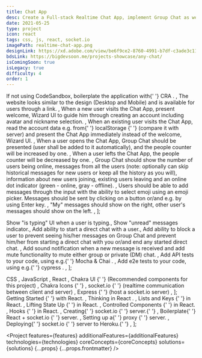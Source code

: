 ```yaml
---
title: Chat App
desc: Create a Full-stack Realtime Chat App, implement Group Chat as well as direct messages. Do the first step to become a Full-stack Developer and have fun coding this project.
date: 2021-05-25
type: project
icon: react
tags: css, js, react, socket.io
imagePath: realtime-chat-app.png
designLink: https://xd.adobe.com/view/be6f9ce2-8760-4991-b7df-c3ade3c11d0a-eb3c/
bdsLink: https://bigdevsoon.me/projects-showcase/any-chat/
isComingSoon: true
isLegacy: true
difficulty: 4
order: 1
---
```




  <Text size="small">
    If not using CodeSandbox, boilerplate the application with{' '}
    <Link
      size="small"
      href="https://reactjs.org/docs/create-a-new-react-app.html"
    >
      CRA
    </Link>
    .
  </Text>,
  <Text size="small">
    The website looks similar to the design (Desktop and Mobile) and is
    available for users through a link.
  </Text>,
  <Text size="small">
    When a new user visits the Chat App, present welcome, Wizard UI to guide him
    through creating an account including avatar and nickname selection.
  </Text>,
  <Text size="small">
    When an existing user visits the Chat App, read the account data e.g. from{' '}
    <Link
      size="small"
      href="https://www.w3schools.com/jsref/prop_win_localstorage.asp"
    >
      localStorage
    </Link>{' '}
    (compare it with server) and present the Chat App immediately instead of the
    welcome, Wizard UI.
  </Text>,
  <Text size="small">
    When a user opens the Chat App, Group Chat should be presented (user shall
    be added to it automatically), and the people counter will be increased by
    one.
  </Text>,
  <Text size="small">
    When a user lefts the Chat App, the people counter will be decreased by one.
  </Text>,
  <Text size="small">
    Group Chat should show the number of users being online, messages from all
    the users (note: optionally can skip historical messages for new users or
    keep all the history as you will), information about new users joining,
    existing users leaving and an online dot indicator (green - online, gray -
    offline).
  </Text>,
  <Text size="small">
    Users should be able to add messages through the input with the ability to
    select emoji using an emoji picker. Messages should be sent by clicking on a
    button or/and e.g. by using Enter key.
  </Text>,
  <Text size="small">
    "My" messages should show on the right, other user's messages should show on
    the left.
  </Text>,
];

  <Text size="small">Show "is typing" UI when a user is typing.</Text>,
  <Text size="small">Show "unread" messages indicator.</Text>,
  <Text size="small">Add ability to start a direct chat with a user.</Text>,
  <Text size="small">
    Add ability to block a user to prevent seeing his/her messages on Group Chat
    and prevent him/her from starting a direct chat with you or/and end any
    started direct chat.
  </Text>,
  <Text size="small">
    Add sound notification when a new message is received and add mute
    functionality to mute either group or private (DM) chat.
  </Text>,
  <Text size="small">
    Add API tests to your code, using e.g.{' '}
    <Link
      size="small"
      href="https://www.digitalocean.com/community/tutorials/test-a-node-restful-api-with-mocha-and-chai"
    >
      Mocha & Chai
    </Link>
    .
  </Text>,
  <Text size="small">
    Add e2e tests to your code, using e.g.{' '}
    <Link size="small" href="https://www.cypress.io/">
      cypress
    </Link>
    .
  </Text>,
];

  <Text size="small">
    <Link size="small" href="https://www.w3schools.com/css/">
      CSS
    </Link>
  </Text>,
  <Text size="small">
    <Link size="small" href="https://javascript.info/">
      JavaScript
    </Link>
  </Text>,
  <Text size="small">
    <Link size="small" href="https://reactjs.org/">
      React
    </Link>
  </Text>,
  <Text size="small">
    <Link size="small" href="https://chakra-ui.com/">
      Chakra UI
    </Link>{' '}
    (Recommended components for this project)
  </Text>,
  <Text size="small">
    <Link size="small" href="https://chakra-ui.com/docs/media-and-icons/icon">
      Chakra Icons
    </Link>{' '}
  </Text>,
  <Text size="small">
    <Link size="small" href="https://socket.io/">
      socket.io
    </Link>{' '}
    (realtime communication between client and server)
  </Text>,
  <Text size="small">
    <Link size="small" href="https://expressjs.com/">
      Express
    </Link>{' '}
    (host a socket.io server)
  </Text>,
];

  <Text size="small">
    <Link size="small" href="https://reactjs.org/docs/getting-started.html">
      Getting Started
    </Link>{' '}
    with React.
  </Text>,
  <Text size="small">
    <Link size="small" href="https://reactjs.org/docs/thinking-in-react.html">
      Thinking in React
    </Link>
    .
  </Text>,
  <Text size="small">
    <Link size="small" href="https://reactjs.org/docs/lists-and-keys.html">
      Lists and Keys
    </Link>{' '}
    in React.
  </Text>,
  <Text size="small">
    <Link size="small" href="https://reactjs.org/docs/lifting-state-up.html">
      Lifting State Up
    </Link>{' '}
    in React.
  </Text>,
  <Text size="small">
    <Link
      size="small"
      href="https://reactjs.org/docs/forms.html#controlled-components"
    >
      Controlled Components
    </Link>{' '}
    in React.
  </Text>,
  <Text size="small">
    <Link size="small" href="https://reactjs.org/docs/hooks-intro.html">
      Hooks
    </Link>{' '}
    in React.
  </Text>,
  <Text size="small">
    Creating{' '}
    <Link size="small" href="https://socket.io/get-started/chat">
      socket.io
    </Link>{' '}
    server.{' '}
  </Text>,
  <Text size="small">
    Boilerplate{' '}
    <Link size="small" href="https://www.valentinog.com/blog/socket-react/">
      React + socket.io
    </Link>{' '}
    server.
  </Text>,
  <Text size="small">
    Setting up a{' '}
    <Link
      size="small"
      href="https://coursework.vschool.io/setting-up-a-full-stack-react-application/
"
    >
      proxy
    </Link>{' '}
    server.
  </Text>,
  <Text size="small">
    Deploying{' '}
    <Link
      size="small"
      href="https://devcenter.heroku.com/articles/node-websockets"
    >
      socket.io
    </Link>{' '}
    server to Heroku.{' '}
  </Text>,
];


<Project
  features={features}
  additionalFeatures={additionalFeatures}
  technologies={technologies}
  coreConcepts={coreConcepts}
  solutions={solutions}
  {...props}
  {...props.frontmatter}
/>
